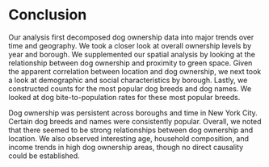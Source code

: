 # Conclusion

Our analysis first decomposed dog ownership data into major trends over time and geography. We took a closer look at overall ownership levels by year and borough. We supplemented our spatial analysis by looking at the relationship between dog ownership and proximity to green space. Given the apparent correlation between location and dog ownership, we next took a look at demographic and social characteristics by borough. Lastly, we constructed counts for the most popular dog breeds and dog names. We looked at dog bite-to-population rates for these most popular breeds.

Dog ownership was persistent across boroughs and time in New York City. Certain dog breeds and names were consistently popular. Overall, we noted that there seemed to be strong relationships between dog ownership and location. We also observed interesting age, household composition, and income trends in high dog ownership areas, though no direct causality could be established.

